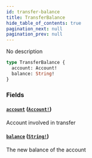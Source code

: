 ```yaml
---
id: transfer-balance
title: TransferBalance
hide_table_of_contents: true
pagination_next: null
pagination_prev: null
---
```



No description

```graphql
type TransferBalance {
  account: Account!
  balance: String!
}
```


### Fields

#### [`account`](#) ([`Account!`](/docs/testnet/graphql/objects/account))

Account involved in transfer


#### [`balance`](#) ([`String!`](/docs/testnet/graphql/scalars/string))

The new balance of the account




